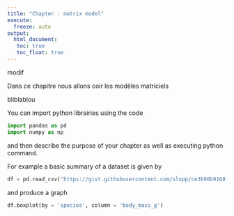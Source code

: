 ---
title: "Chapter : matrix model"
execute: 
  freeze: auto
output: 
  html_document:
   toc: true
   toc_float: true
---
modif

Dans ce chapitre nous allons coir les modèles matriciels

bliblablou


You can import python librairies using the code

```{python}
import pandas as pd
import numpy as np
```


and then describe the purpose of your chapter as well as executing python command.


For example a basic summary of a dataset is given by 

```{python}
df = pd.read_csv("https://gist.githubusercontent.com/slopp/ce3b90b9168f2f921784de84fa445651/raw/4ecf3041f0ed4913e7c230758733948bc561f434/penguins.csv")
```

and produce a graph

```{python}
df.boxplot(by = 'species', column = 'body_mass_g')  
```


